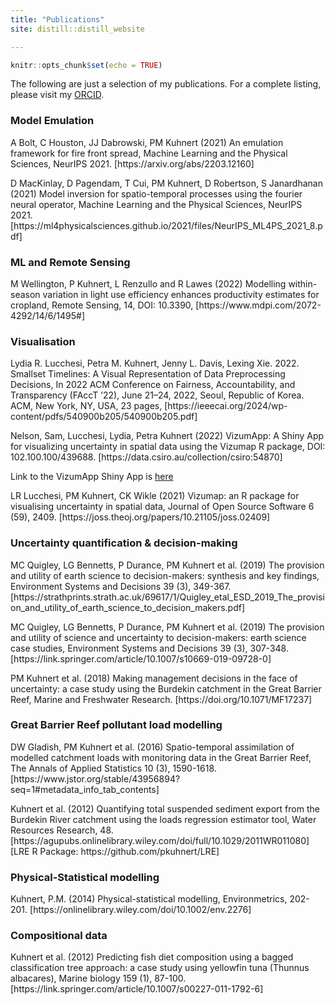 ```yaml
---
title: "Publications"
site: distill::distill_website

---
```


```r
knitr::opts_chunk$set(echo = TRUE)
```

The following are just a selection of my publications.  For a complete listing, please visit my [ORCID](https://orcid.org/0000-0001-9070-0091).

### Model Emulation

A Bolt, C Houston, JJ Dabrowski, PM Kuhnert (2021) An emulation framework for fire front spread, Machine Learning and the Physical Sciences, NeurIPS 2021. [https://arxiv.org/abs/2203.12160]

D MacKinlay, D Pagendam, T Cui, PM Kuhnert, D Robertson, S Janardhanan (2021) Model inversion for spatio-temporal processes using the fourier neural operator, Machine Learning and the Physical Sciences, NeurIPS 2021.[https://ml4physicalsciences.github.io/2021/files/NeurIPS_ML4PS_2021_8.pdf]

### ML and Remote Sensing

M Wellington, P Kuhnert, L Renzullo and R Lawes (2022) Modelling within-season variation in light use efficiency enhances productivity estimates for cropland, Remote Sensing, 14, DOI: 10.3390, [https://www.mdpi.com/2072-4292/14/6/1495#]


### Visualisation

Lydia R. Lucchesi, Petra M. Kuhnert, Jenny L. Davis, Lexing Xie. 2022. Smallset Timelines: A Visual Representation of Data Preprocessing Decisions, In 2022 ACM Conference on Fairness, Accountability, and Transparency (FAccT ’22), June 21–24, 2022, Seoul, Republic of Korea. ACM, New York, NY, USA, 23 pages,
[https://ieeecai.org/2024/wp-content/pdfs/540900b205/540900b205.pdf]


Nelson, Sam, Lucchesi, Lydia, Petra Kuhnert (2022) VizumApp: A Shiny App for visualizing uncertainty in spatial data using the Vizumap R package, DOI: 102.100.100/439688.
[https://data.csiro.au/collection/csiro:54870]

Link to the VizumApp Shiny App is [here](https://shiny.csiro.au/VizumApp/)

LR Lucchesi, PM Kuhnert, CK Wikle (2021) Vizumap: an R package for visualising uncertainty in spatial data, Journal of Open Source Software 6 (59), 2409.
[https://joss.theoj.org/papers/10.21105/joss.02409]


### Uncertainty quantification \& decision-making

MC Quigley, LG Bennetts, P Durance, PM Kuhnert et al. (2019) The provision and utility of earth science to decision-makers: synthesis and key findings, Environment Systems and Decisions 39 (3), 349-367.
[https://strathprints.strath.ac.uk/69617/1/Quigley_etal_ESD_2019_The_provision_and_utility_of_earth_science_to_decision_makers.pdf]

MC Quigley, LG Bennetts, P Durance, PM Kuhnert et al. (2019) The provision and utility of science and uncertainty to decision-makers: earth science case studies, Environment Systems and Decisions 39 (3), 307-348.
[https://link.springer.com/article/10.1007/s10669-019-09728-0]

PM Kuhnert et al. (2018) Making management decisions in the face of uncertainty: a case study using the Burdekin catchment in the Great Barrier Reef, Marine and Freshwater Research.
[https://doi.org/10.1071/MF17237]

### Great Barrier Reef pollutant load modelling

DW Gladish, PM Kuhnert et al. (2016) Spatio-temporal assimilation of modelled catchment loads with monitoring data in the Great Barrier Reef, The Annals of Applied Statistics 10 (3), 1590-1618.
[https://www.jstor.org/stable/43956894?seq=1#metadata_info_tab_contents]

Kuhnert et al. (2012) Quantifying total suspended sediment export from the Burdekin River catchment using the loads regression estimator tool, Water Resources Research, 48.
[https://agupubs.onlinelibrary.wiley.com/doi/full/10.1029/2011WR011080]
[LRE R Package: https://github.com/pkuhnert/LRE]

### Physical-Statistical modelling

Kuhnert, P.M. (2014) Physical-statistical modelling, Environmetrics, 202-201.
[https://onlinelibrary.wiley.com/doi/10.1002/env.2276]

### Compositional data

Kuhnert et al. (2012) Predicting fish diet composition using a bagged classification tree approach: a case study using yellowfin tuna (Thunnus albacares), Marine biology 159 (1), 87-100.
[https://link.springer.com/article/10.1007/s00227-011-1792-6]